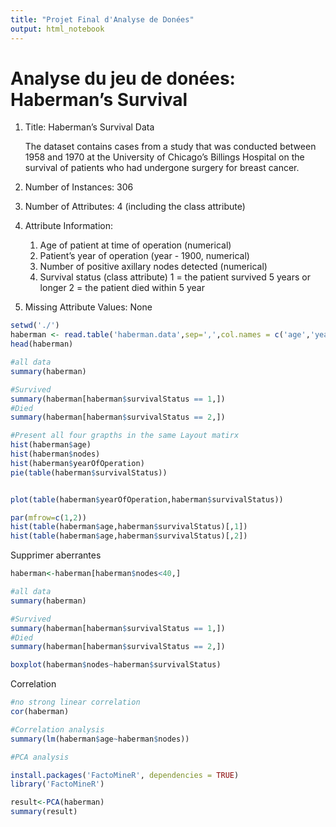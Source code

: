 ```yaml
---
title: "Projet Final d'Analyse de Donées"
output: html_notebook
---
```


# Analyse du jeu de donées: Haberman's Survival

1. Title: Haberman's Survival Data
  
     The dataset contains cases from a study that was conducted between
     1958 and 1970 at the University of Chicago's Billings Hospital on
     the survival of patients who had undergone surgery for breast
     cancer.
  
  5. Number of Instances: 306
  
  6. Number of Attributes: 4 (including the class attribute)
  
  7. Attribute Information:
     1. Age of patient at time of operation (numerical)
     2. Patient's year of operation (year - 1900, numerical)
     3. Number of positive axillary nodes detected (numerical)
     4. Survival status (class attribute)
           1 = the patient survived 5 years or longer
           2 = the patient died within 5 year
  
  8. Missing Attribute Values: None


```r
setwd('./')
haberman <- read.table('haberman.data',sep=',',col.names = c('age','yearOfOperation', 'nodes', "survivalStatus"))
head(haberman)
```



```r

#all data
summary(haberman)

#Survived
summary(haberman[haberman$survivalStatus == 1,])
#Died
summary(haberman[haberman$survivalStatus == 2,])


```




```r

#Present all four grapths in the same Layout matirx
hist(haberman$age)
hist(haberman$nodes)
hist(haberman$yearOfOperation)
pie(table(haberman$survivalStatus))


plot(table(haberman$yearOfOperation,haberman$survivalStatus))

par(mfrow=c(1,2))
hist(table(haberman$age,haberman$survivalStatus)[,1])
hist(table(haberman$age,haberman$survivalStatus)[,2])
```

Supprimer aberrantes
```r
haberman<-haberman[haberman$nodes<40,]

```



```r
#all data
summary(haberman)

#Survived
summary(haberman[haberman$survivalStatus == 1,])
#Died
summary(haberman[haberman$survivalStatus == 2,])
```


```r

boxplot(haberman$nodes~haberman$survivalStatus)

```



Correlation
```r

#no strong linear correlation
cor(haberman)

```



```r
#Correlation analysis
summary(lm(haberman$age~haberman$nodes))
```




```r

#PCA analysis

install.packages('FactoMineR', dependencies = TRUE)
library('FactoMineR')

```

```r
result<-PCA(haberman)
summary(result)
```

